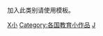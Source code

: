 {{hidden category}}
{{Catnav|頁面分類|各種主題的頁面分類|按國家分類|各國教育|美國教育}}
{{Catnav|頁面分類|人类社会|社会科学|社会科学小作品|教育小作品}}
{{Catnav|頁面分類|人类社会|社会小作品|社会科学小作品|教育小作品}}
{{Catnav|頁面分類|人类社会|生活|教育|教育小作品}}
{{Catnav|頁面分類|人类社会|文化|文化小作品|教育小作品}}
{{Catnav|頁面分類|人类社会|文化|教育|教育小作品}}

加入此类别请使用{{tl|美国教育小作品}}模板。

[[Category:美国教育|X小]]
[[Category:各国教育小作品|Category:各国教育小作品]]
[[Category:美国小作品|J]]